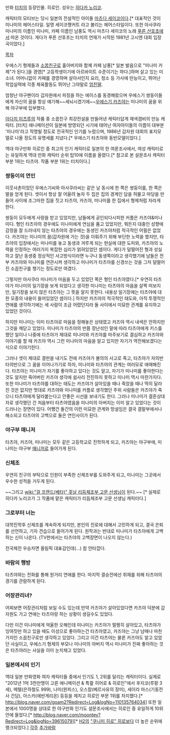 만화 [[터치]]의 등장인물. 히로인. 성우는 [[히다카 노리코]].

캐릭터의 모티브는 당시 일본의 전설적인 아이돌 [[마츠다 세이코]]이다.[* 대표적인 것이 미나미의 헤어스타일. 일명 세이코쨩커트 라고 불리는 헤어스타일이다. 또한 아사쿠라 미나미의 이름인 미나미, 카페 이름인 남풍도 역시 마츠다 세이코의 노래 [[푸른 산호초]]에서 따온 것이다. 게다가 푸른 산호초는 터치의 연재가 시작된 1981년 고시엔 대회 입장곡이었다.]

{{{#!html
<img src="http://cfile5.uf.tistory.com/image/1703D21449D9AFCA35A262">
}}}

[[목차]]


우에스기 형제들과 [[소꿉친구]]로 홀아버지와 함께 카페 남풍[* 일본 발음으로 "미나미 카제"가 된다.]을 경영[* 고등학생이기에 아르바이트 수준이기는 하다.]하며 살고 있는 미소녀. 어머니없이 카페를 경영하며 살아서인지 요리, 청소 등 가사에 만능이고, 뛰어난 학업실력에 각종 체육활동도 뛰어난 그야말로 [[엄친딸]].

엄청난 야구팬이라 갑자원에서 피칭을 하는 에이스를 동경해왔으며 우에스기 쌍둥이들에게 자신의 꿈을 항상 얘기해~~세뇌시켰기에~~[[우에스기 카즈야]]는 미나미의 꿈을 위해 야구부에 입부했다.

[[아다치 미츠루]]의 작품 중 소꿉친구 최강전설을 만들어낸 캐릭터답게 재색겸비의 만능 캐릭터. [터치] 애니메이션이 일본에 방영되던 시기에 태어난 여자아이들의 이름이 대부분 '미나미'라고 작명될 정도로 전국적인 인기를 누렸으며, 1986년 갑자원 대회의 표지모델로 나올 정도의 유명세를 지녔다.[* 우에스기 타츠야와 동반모델이었다.]

역대 야구만화 히로인 중 최고의 인기 캐릭터로 일본의 한 여론조사에서, 여성 캐릭터로는 유일하게 역대 만화 캐릭터 순위 탑10에 이름을 올렸다.[* 참고로 본 설문조사 캐릭터 부분 1위는 타츠야. 작품 부분 1위는 터치이다.]

=== 쌍둥이의 연인 ===
이웃사촌이었던 우에스기씨와 아사쿠라씨는 같은 날 동시에 한 쪽은 쌍둥이를, 한 쪽은 딸을 얻게 된다. 셋이서 항상 잘 어울려 놀자 두 집은 집의 경계인 담을 허물고 마당을 만들어 사이에 조그마한 집을 짓고 타츠야, 카즈야, 미나미를 한 집에서 형제처럼 자라게 한다.

쌍둥이 모두에게 사랑을 받고 있었지만, 남들에게 공인되다시피한 커플은 카즈야&미나미다. 형인 타츠야의 경우에도 미나미에게 연심을 품고 있었지만, 뭐든지 대충인 성향에 감정을 잘 드러내지 않는 타츠야의 경우에는 동생인 카즈야처럼 적극적인 어필은 없었다. 카즈야는 미나미의 꿈(갑자원에 가는 것)을 이뤄주기 위해 부단한 노력을 했지만, 타츠야의 입장에서는 미나미를 놓고 동생과 겨루게 되는 현실에 대한 도피와, 카즈야의 노력을 인정하는 여러가지 복잡한 심리가 얽혀있었던 셈이다. 게다가 덜떨어진 형과 성실하고 잘난 동생중 정상적인 사고방식이라면 누구나 동생쪽이라고 생각했기에 남들은 전부 카즈야와 미나미를 연관시켜 생각하고 미나미가 타츠야를 신경쓰는 것을 그저 덜떨어진 소꼽친구를 챙기는 정도로만 여겼다. 

그렇지만 아사쿠라 미나미가 마음을 두고 있었던 쪽은 형인 타츠야였다.[* 우연히 타츠야가 미나미의 일기장을 보게 되었다고 생각한 미나미는 타츠야의 마음을 살짝 떠보지만, 일기장을 보지 않은 타츠야는 그 뜻을 알지 못한다. 내용상 일기장에는 타츠야에 대한 모종의 내용이 들어있었던 셈이다.] 하지만 카즈야의 적극적인 태도와, 아직 투쟁적인 연애를 생각하기에는 세 사람이 조금 어렸던지라 둘 사이에서 미묘한 관계를 유지하고 있었던 것이다. 

하지만 미나미는 이미 타츠야로 마음을 정해놓은 상태였고 카즈야 역시 내색은 안하지만 그것을 깨닫고 있었다. 미나미가 타츠야의 반쯤 장난섞인 말에 따라 타츠야에게 키스를 했던 일이나 나중에 타츠야가 제대로 미나미와 카즈야를 마주보기로 결심하고 카즈야와 이야기를 할 때 카즈야 역시 그런 미나미의 마음을 알고 있지만 자기가 역전해보겠다는 식으로 이야기한다.

그러나 셋이 제대로 결판을 내기도 전에 카즈야가 불의의 사고로 죽고, 타츠야가 자의반 타의반으로 그 꿈을 이어나가기로 하자, 미나미와 타츠야의 관계는 여러모로 애매해진다. 타츠야는 미나미가 자기를 좋아하고 있다는 것도 알고, 자기가 미나미를 좋아한다는 것도 알지만 죽어버린 카즈야 생각에 쉽사리 전진하지 못하고 미나미 역시 마찬가지다. 또한 미나미가 타츠야를 대하는 태도는 카즈야가 살아있을 때나 죽었을 때나 딱히 달라진 것은 없지만 멋대로 카즈야와 미나미를 커플로 생각했던 주위 사람들은 카즈야가 죽으니 타츠야에게 달라붙는다고 안좋은 시선을 보내기도 한다. 그러나 미나미가 결혼상대자로 생각했던 건 처음부터 타츠야였음을 미나미의 아버지는 이미 알고 있었다는 것이 드러나는 장면이 있다. 어쨌건 둘간의 이런 미묘한 관계와 망설임은 결국 결말부에서나 해소되고 타츠야의 고백으로 둘은 연인사이가 된다.
=== 야구부 매니저 ===
타츠야, 카즈야, 미나미는 모두 같은 고등학교로 진학하게 되고, 카즈야는 야구부에, 미나미는 야구부 [[매니저]]로 들어가게 된다. 

=== 신체조 ===
우연히 친구의 부탁으로 인원이 부족한 신체조부를 도와주게 되고, 미나미는 그곳에서 우수한 성적을 거두게 된다.

~~그리고 [[wiki:"걸 프렌드(베타)" 훗날 리듬체조부 고문 선생님]]이 된다.~~ [* 실제로 히다카 노리코가 그 작품에 맡은 캐릭터가 리듬체조부 고문 선생님 캐릭터다.]
=== 그로부터 너는 ===
대학진학후 신체조를 계속하게 되지만, 본인의 진로에 대해서 고민하게 되고, 결국 은퇴를 선언하고, 기자 견습으로 들어가게 된다. 원작과는 반대로 미나미가 타츠야에게 고백하는 신이 나온다. (TV판에서는 타츠야의 고백장면이 나오지 않는다.)

전국체전 우승자면 올림픽 대표감인데(...) 참 안타깝다.

=== 바람의 행방 ===
타츠야와는 전화를 통해 원거리 연애를 한다. 마지막 결승전에선 취재를 위해 타츠야의 경기를 관람하게 된다.

=== 어장관리녀? ===
어찌보면 어장관리처럼 보일 수도 있는데 만약 카즈야가 살아있었다면 카즈야 덕분에 갑자원도 가고 연애는 타츠야랑 하는 상황이 생길수도 있었다. 

다만 이건 미나미에게 억울한 오해인데 미나미는 카즈야가 멀쩡히 살아있고, 타츠야가 잉여짓만 하고 있을 때도 이성으로 좋아하는건 타츠야였고, 카즈야는 그냥 남매나 마찬가지인 소꼽친구로만 생각하고 있었다. 그리고 이건 타츠야는 물론 카즈야도 알고 있었던 사실이고, 우에스기 형제의 부모나 미나미의 아버지 역시 미나미가 진짜 좋아하는 것은 타츠야라는 사실을 이미 눈치채고 있었다.
=== 일본에서의 인기 ===
역대 일본 만화영화 여자 캐릭터들 중에서 인기도 1, 2위를 달리는 캐릭터이다. 실제로 "2012년 1억 3천만명이 고른 애니메이션 & 특촬 히어로 & 히로인"에서 후지코(루팡 3세), 메텔(은하철도 999), 나미(원피스), 오스칼(베르사유의 장미), 세이라 마스(기동전사 건담), 아스카(에반게리온) 등등을 제치고 히로인 부문 1위를 차지했다.[* http://blog.naver.com/goam2?Redirect=Log&logNo=110135764034] 또한 일본에서 1000명을 상대로 한 야구만화 인기도 설문조사에서는 히로인 중 유일하게 10위안에 들었다.[* http://blog.naver.com/moontey?Redirect=Log&logNo=39615079][* [[H2]]의 [["쿠니미 히로" 히로]]보다 더 높은 순위에 랭크되었다.]
[[각주]]
[[추가바람]]
